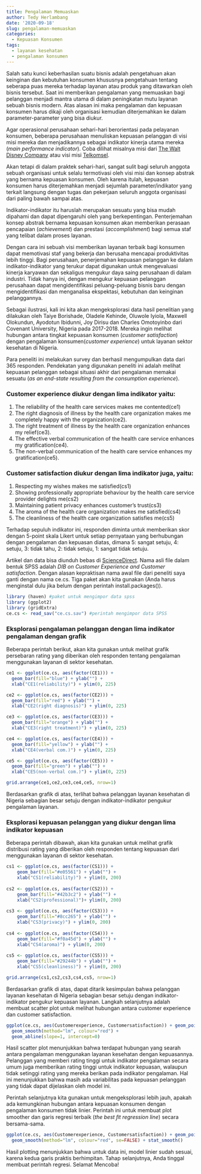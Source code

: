 ```yaml
---
title: Pengalaman Memuaskan
author: Tedy Herlambang
date: '2020-09-18'
slug: pengalaman-memuaskan
categories:
  - Kepuasan Konsumen
tags:
  - layanan kesehatan
  - pengalaman konsumen
---
```

Salah satu kunci keberhasilan suatu bisnis adalah pengetahuan akan keinginan dan kebutuhan konsumen khususnya pengetahuan tentang seberapa puas mereka terhadap layanan atau produk yang ditawarkan oleh bisnis tersebut. Saat ini memberikan pengalaman yang memuaskan bagi pelanggan menjadi mantra utama di dalam peningkatan mutu layanan sebuah bisnis modern. Atas alasan ini maka pengalaman dan kepuasan konsumen harus dikaji oleh organisasi kemudian diterjemahkan ke dalam parameter-parameter yang bisa diukur.

Agar operasional perusahaan sehari-hari berorientasi pada pelayanan konsumen, beberapa perusahaan menuliskan kepuasan pelanggan di visi misi mereka dan menjadikannya sebagai indikator kinerja utama mereka (*main performance indicator*). Coba dilihat misalnya misi dari [The Walt Disney Company](https://thewaltdisneycompany.com/about/) atau visi misi [Telkomsel](https://www.telkomsel.com/en/about-us/our-story). 

Akan tetapi di dalam praktek sehari-hari, sangat sulit bagi seluruh anggota sebuah organisasi untuk selalu termotivasi oleh visi misi dan konsep abstrak yang bernama kepuasan konsumen. Oleh karena itulah, kepuasan konsumen harus diterjemahkan menjadi sejumlah parameter/indikator yang terkait langsung dengan tugas dan pekerjaan seluruh anggota organisasi dari paling bawah sampai atas. 

Indikator-indikator itu haruslah merupakan sesuatu yang bisa mudah dipahami dan dapat dipengaruhi oleh yang berkepentingan. Penterjemahan konsep abstrak bernama kepuasan konsumen akan memberikan perasaan pencapaian (*achievement*) dan prestasi (*accomplishment*) bagi semua staf yang telibat dalam proses layanan.

Dengan cara ini sebuah visi memberikan layanan terbaik bagi konsumen dapat memotivasi staf yang bekerja dan berusaha mencapai produktivitas lebih tinggi. Bagi perusahaan, penerjemahan kepuasan pelanggan ke dalam indikator-indikator yang terukur dapat digunakan untuk mengevaluasi kinerja karyawan dan sekaligus mengukur daya saing perusahaan di dalam industri. Tidak hanya ini, dengan mengukur kepuasan pelanggan perusahaan dapat mengidentifikasi peluang-peluang bisnis baru dengan mengidentifikasi dan menganalisa ekspektasi, kebutuhan dan keinginan pelanggannya.

Sebagai ilustrasi, kali ini kita akan mengeksplorasi data hasil penelitian yang dilakukan oleh Taiye Borishade, Oladele Kehinde, Oluwole Iyiola, Maxwell Olokundun, Ayodotun Ibidunni, Joy Dirisu dan Charles Omotoyinbo dari Covenant University, Nigeria pada 2017-2018. Mereka ingin melihat hubungan antara tingkat kepuasan konsumen (*customer satisfaction*) dengan pengalaman konsumen(*customer experience*) untuk layanan sektor kesehatan di Nigeria. 

Para peneliti ini melakukan survey dan berhasil mengumpulkan data dari 365 responden. Pendekatan yang digunakan peneliti ini adalah melihat kepuasan pelanggan sebagai situasi akhir dari pengalaman memakai sesuatu (*as an end-state resulting from the consumption experience*).

### Customer experience diukur dengan lima indikator yaitu:

1. The reliability of the health care services makes me contented(ce1) 
2. The right diagnosis of illness by the health care organization makes me completely happy with the organization(ce2).
3. The right treatment of illness by the health care organization enhances my relief(ce3).
4. The effective verbal communication of the health care service enhances my gratification(ce4).
5. The non-verbal communication of the health care service enhances my gratification(ce5).

### Customer satisfaction diukur dengan lima indikator juga, yaitu:

1. Respecting my wishes makes me satisfied(cs1)
2. Showing professionally appropriate behaviour by the health care service provider delights me(cs2)
3. Maintaining patient privacy enhances customer’s trust(cs3)
4. The aroma of the health care organization makes me satisfied(cs4)
5. The cleanliness of the health care organization satisfies me(cs5)

Terhadap sepuluh indikator ini, responden diminta untuk memberikan skor dengan 5-point skala Likert untuk setiap pernyataan yang berhubungan dengan pengalaman dan kepuasan diatas, dimana 5: sangat setuju, 4: setuju, 3: tidak tahu, 2: tidak setuju, 1: sangat tidak setuju. 

Artikel dan data bisa diunduh bebas di [ScienceDirect](https://www.sciencedirect.com/science/article/pii/S2352340918307212). Nama asli file dalam bentuk SPSS adalah *DIB on Customer Experience and Customer satisfaction*. Dengan alasan kepraktisan nama awal file dari peneliti saya ganti dengan nama ce.cs. Tiga paket akan kita gunakan (Anda harus menginstal dulu jika belum dengan perintah install.packages()).

```r
library (haven) #paket untuk mengimpor data spss
library (ggplot2)
library (gridExtra)
ce.cs <- read_sav("ce.cs.sav") #perintah mengimpor data SPSS
```
### Eksplorasi pengalaman pelanggan dengan lima indikator pengalaman dengan grafik
Beberapa perintah berikut, akan kita gunakan untuk melihat grafik persebaran rating yang diberikan oleh responden tentang pengalaman menggunakan layanan di sektor kesehatan.

```r
ce1 <- ggplot(ce.cs, aes(factor(CE1))) +
  geom_bar(fill="blue") + ylab("") +
  xlab("CE1(reliability)") + ylim(0, 225)

ce2 <- ggplot(ce.cs, aes(factor(CE2))) +
  geom_bar(fill="red") + ylab("") +
  xlab("CE2(right diagnosis)") + ylim(0, 225)

ce3 <- ggplot(ce.cs, aes(factor(CE3))) +
  geom_bar(fill="orange") + ylab("") +
  xlab("CE3(right treatment)") + ylim(0, 225)

ce4 <- ggplot(ce.cs, aes(factor(CE4))) +
  geom_bar(fill="yellow") + ylab("") +
  xlab("CE4(verbal com.)") + ylim(0, 225)

ce5 <- ggplot(ce.cs, aes(factor(CE5))) +
  geom_bar(fill="green") + ylab("") +
  xlab("CE5(non-verbal com.)") + ylim(0, 225)

grid.arrange(ce1,ce2,ce3,ce4,ce5, nrow=1)
```

Berdasarkan grafik di atas, terlihat bahwa pelanggan layanan kesehatan di Nigeria sebagian besar setuju dengan indikator-indikator pengukur pengalaman layanan.

### Eksplorasi kepuasan pelanggan yang diukur dengan lima indikator kepuasan
Beberapa perintah dibawah, akan kita gunakan untuk melihat grafik distribusi rating yang diberikan oleh responden tentang kepuasan dari menggunakan layanan di sektor kesehatan.

```r
cs1 <- ggplot(ce.cs, aes(factor(CS1))) +
	geom_bar(fill="#e05561") + ylab("") +
    xlab("CS1(reliability)") + ylim(0, 200)
           
cs2 <- ggplot(ce.cs, aes(factor(CS2))) +
    geom_bar(fill="#42b3c2") + ylab("") +
    xlab("CS2(professional)")+ ylim(0, 200)
           
cs3 <- ggplot(ce.cs, aes(factor(CS3))) +
    geom_bar(fill="#8cc265") + ylab("") +
    xlab("CS3(privacy)") + ylim(0, 200)
           
cs4 <- ggplot(ce.cs, aes(factor(CS4))) +
    geom_bar(fill="#f0a45d") + ylab("") +
    xlab("CS4(aroma)") + ylim(0, 200)
           
cs5 <- ggplot(ce.cs, aes(factor(CS5))) +
    geom_bar(fill="#29244b") + ylab("") +
    xlab("CS5(cleanliness)") + ylim(0, 200)

grid.arrange(cs1,cs2,cs3,cs4,cs5, nrow=1)
```

Berdasarkan grafik di atas, dapat ditarik kesimpulan bahwa pelanggan layanan kesehatan di Nigeria sebagian besar setuju dengan indikator-indikator pengukur kepuasan layanan. Langkah selanjutnya adalah membuat scatter plot untuk melihat hubungan antara customer experience dan customer satisfaction.

```r
ggplot(ce.cs, aes(Customerexperience, Customersatisfaction)) + geom_point() +
  geom_smooth(method="lm", colour="red") +
  geom_abline(slope=1, intercept=0)
```

Hasil scatter plot menunjukkan bahwa terdapat hubungan yang searah antara pengalaman menggunakan layanan kesehatan dengan kepuasannya. Pelanggan yang memberi rating tinggi untuk indikator pengalaman secara umum juga memberikan rating tinggi untuk indikator kepuasan, walaupun tidak setinggi rating yang mereka berikan pada indikator pengalaman. Hal ini menunjukkan bahwa masih ada variabilitas pada kepuasan pelanggan yang tidak dapat dijelaskan oleh model ini. 

Perintah selanjutnya kita gunakan untuk mengeksplorasi lebih jauh, apakah ada kemungkinan hubungan antara kepuasan konsumen dengan pengalaman konsumen tidak linier. Perintah ini untuk membuat plot smoother dan garis regresi terbaik (*the best ﬁt regression line*) secara bersama-sama.

```r
ggplot(ce.cs, aes(Customerexperience, Customersatisfaction)) + geom_point() +
  geom_smooth(method="lm", colour="red", se=FALSE) + stat_smooth()
```

Hasil plotting menunjukkan bahwa untuk data ini, model linier sudah sesuai, karena kedua garis praktis berhimpitan. Tahap selanjutnya, Anda tinggal membuat perintah regresi. Selamat Mencoba!

